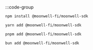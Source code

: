 :::code-group
```bash [npm]
npm install @moonwell-fi/moonwell-sdk
```

```bash [yarn]
yarn add @moonwell-fi/moonwell-sdk
```

```bash [pnpm]
pnpm add @moonwell-fi/moonwell-sdk
```

```bash [bun]
bun add @moonwell-fi/moonwell-sdk
```